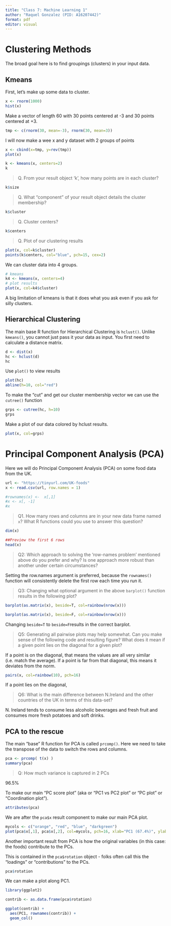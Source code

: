 ```yaml
---
title: "Class 7: Machine Learning 1"
author: "Raquel Gonzalez (PID: A16207442)"
format: pdf
editor: visual
---
```


# Clustering Methods

The broad goal here is to find groupings (clusters) in your input data.

## Kmeans

First, let's make up some data to cluster.

```r
x <- rnorm(1000)
hist(x)
```

Make a vector of length 60 with 30 points centered at -3 and 30 points centered at +3.

```r
tmp <- c(rnorm(30, mean=-3), rnorm(30, mean=3))
```

I will now make a wee x and y dataset with 2 groups of points

```r
x <- cbind(x=tmp, y=rev(tmp))
plot(x)
```

```r
k <- kmeans(x, centers=2)
k
```

> Q. From your result object 'k', how many points are in each cluster?

```r
k$size
```

> Q. What "component" of your result object details the cluster membership?

```r
k$cluster
```

> Q. Cluster centers?

```r
k$centers
```

> Q. Plot of our clustering results

```r
plot(x, col=k$cluster)
points(k$centers, col="blue", pch=15, cex=2)
```

We can cluster data into 4 groups.

```r
# kmeans
k4 <- kmeans(x, centers=4)
# plot results
plot(x, col=k4$cluster)
```

A big limitation of kmeans is that it does what you ask even if you ask for silly clusters.

## Hierarchical Clustering

The main base R function for Hierarchical Clustering is `hclust()`. Unlike `kmeans()`, you cannot just pass it your data as input. You first need to calculate a distance matrix.

```r
d <- dist(x)
hc <- hclust(d)
hc
```

Use `plot()` to view results

```r
plot(hc)
abline(h=10, col="red")
```

To make the "cut" and get our cluster membership vector we can use the `cutree()` function

```r
grps <- cutree(hc, h=10)
grps
```

Make a plot of our data colored by hclust results.

```r
plot(x, col=grps)
```

# Principal Component Analysis (PCA)

Here we will do Principal Component Analysis (PCA) on some food data from the UK.

```r
url <- "https://tinyurl.com/UK-foods"
x <- read.csv(url, row.names = 1)
```

```r
#rownames(x) <-  x[,1]
#x <- x[, -1]
#x
```

> Q1. How many rows and columns are in your new data frame named `x`? What R functions could you use to answer this question?

```r
dim(x)
```

```r
##Preview the first 6 rows
head(x)
```

> Q2: Which approach to solving the 'row-names problem' mentioned above do you prefer and why? Is one approach more robust than another under certain circumstances?

Setting the row.names argument is preferred, because the `rownames()` function will consistently delete the first row each time you run it.

> Q3: Changing what optional argument in the above `barplot()` function results in the following plot?

```r
barplot(as.matrix(x), beside=T, col=rainbow(nrow(x)))
```

```r
barplot(as.matrix(x), beside=F, col=rainbow(nrow(x)))
```

Changing `beside=T` to `beside=F`results in the correct barplot.

> Q5: Generating all pairwise plots may help somewhat. Can you make sense of the following code and resulting figure? What does it mean if a given point lies on the diagonal for a given plot?

If a point is on the diagonal, that means the values are all very similar (i.e. match the average). If a point is far from that diagonal, this means it deviates from the norm. 

```r
pairs(x, col=rainbow(10), pch=16)
```

If a point lies on the diagonal, 

> Q6: What is the main difference between N.Ireland and the other countries of the UK in terms of this data-set?

N. Ireland tends to consume less alcoholic beverages and fresh fruit and consumes more fresh potatoes and soft drinks.

## PCA to the rescue

The main "base" R function for PCA is called `prcomp()`. Here we need to take the transpose of the data to switch the rows and columns. 

```r
pca <- prcomp( t(x) )
summary(pca)
```

> Q: How much variance is captured in 2 PCs

96.5%

To make our main "PC score plot" (aka or "PC1 vs PC2 plot" or "PC plot" or "Coordination plot").

```r
attributes(pca) 
```

We are after the `pca$x` result component to make our main PCA plot. 

```r
mycols <- c("orange", "red", "blue", "darkgreen")
plot(pca$x[,1], pca$x[,2], col=mycols, pch=16, xlab="PC1 (67.4%)", ylab="PC2 (29%)")
```

Another important result from PCA is how the original variables (in this case: the foods) contribute to the PCs.

This is contained in the `pca$rotation` object - folks often call this the "loadings" or "contributions" to the PCs. 

```r
pca$rotation
```

We can make a plot along PC1.

```r
library(ggplot2)

contrib <- as.data.frame(pca$rotation)

ggplot(contrib) + 
  aes(PC1, rownames(contrib)) +
  geom_col()
```

